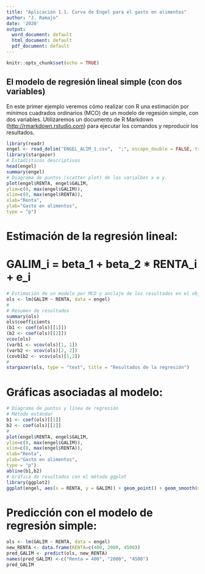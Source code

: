 ```yaml
---
title: "Aplicación 1.1. Curva de Engel para el gasto en alimentos"
author: "J. Ramajo"
date: '2020'
output:
  word_document: default
  html_document: default
  pdf_document: default
---
```


```r
knitr::opts_chunk$set(echo = TRUE)
```

## El modelo de regresión lineal simple (con dos variables)

En este primer ejemplo veremos cómo realizar con R una estimación por mínimos cuadrados ordinarios (MCO) de un modelo de regesión simple, con dos variables.
Utilizaremos un documento de R Markdown (<http://rmarkdown.rstudio.com>) para ejecutar los comandos y reproducir los resultados.

```r
library(readr)
engel <- read_delim("ENGEL_ALIM_1.csv",  ";", escape_double = FALSE, trim_ws = TRUE)
library(stargazer)
# Estadísticos descriptivos
head(engel)
summary(engel)
# Diagrama de puntos (scatter plot) de las varialbes x e y.
plot(engel$RENTA, engel$GALIM,
ylim=c(0, max(engel$GALIM)),
xlim=c(0, max(engel$RENTA)),
xlab="Renta",
ylab="Gasto en alimentos",
type = "p")
```

# Estimación de la regresión lineal: 
# GALIM_i = beta_1 + beta_2 * RENTA_i + e_i

```r
# Estimación de un modelo por MCO y anclaje de los resultados en el objeto "ols"
ols <- lm(GALIM ~ RENTA, data = engel) 
#
# Resumen de resultados
summary(ols)
ols$coefficients
(b1 <- coef(ols)[[1]])
(b2 <- coef(ols)[[2]])
vcov(ols)
(varb1 <- vcov(ols)[1, 1])
(varb2 <- vcov(ols)[2, 2])
(covb1b2 <- vcov(ols)[1,2])
#
stargazer(ols, type = "text", title = "Resultados de la regresión")
```

# Gráficas asociadas al modelo:

```r
# Diagrama de puntos y línea de regresión
# Método estándar
b1 <- coef(ols)[[1]]
b2 <- coef(ols)[[2]]
#
plot(engel$RENTA, engel$GALIM,
ylim=c(0, max(engel$GALIM)),
xlim=c(0, max(engel$RENTA)),
xlab="Renta",
ylab="Gasto en alimentos",
type = "p")
abline(b1,b2)
# Gráfica de resultados con el método ggplot
library(ggplot2) 
ggplot(engel, aes(x = RENTA, y = GALIM)) + geom_point() + geom_smooth(method = "lm", se = FALSE) + scale_x_continuous(limits = c(350, 5000), expand = c(0, 0)) + theme_bw() + labs(x = "Renta", y = "Gasto en alimentos")
```

# Predicción con el modelo de regresión simple:

```r
ols <- lm(GALIM ~ RENTA, data = engel)
new_RENTA <- data.frame(RENTA=c(400, 2000, 4500))
pred_GALIM <- predict(ols, new_RENTA)
names(pred_GALIM) <-c("Renta = 400", "2000", "4500")
pred_GALIM
```